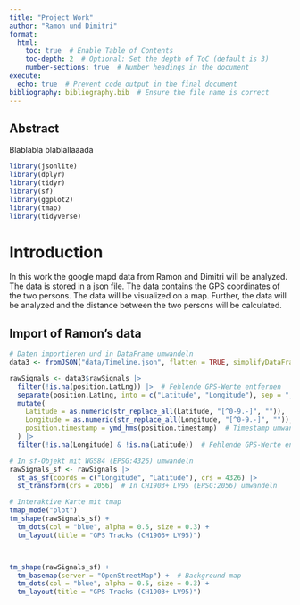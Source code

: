 ```yaml
---
title: "Project Work"
author: "Ramon und Dimitri"
format:  
  html:
    toc: true  # Enable Table of Contents
    toc-depth: 2  # Optional: Set the depth of ToC (default is 3)
    number-sections: true  # Number headings in the document
execute:
  echo: true  # Prevent code output in the final document
bibliography: bibliography.bib  # Ensure the file name is correct
---
```



## Abstract {.unnumbered .unlisted}

Blablabla blablallaaada

```r
library(jsonlite)
library(dplyr)
library(tidyr)
library(sf)
library(ggplot2)
library(tmap)
library(tidyverse)
```

# Introduction {#introduction}  

In this work the google mapd data from Ramon and Dimitri will be analyzed. The data is stored in a json file. The data contains the GPS coordinates of the two persons. The data will be visualized on a map.
Further, the data will be analyzed and the distance between the two persons will be calculated.

## Import of Ramon's data {#import}

```r
# Daten importieren und in DataFrame umwandeln
data3 <- fromJSON("data/Timeline.json", flatten = TRUE, simplifyDataFrame = TRUE)
```


```r
rawSignals <- data3$rawSignals |> 
  filter(!is.na(position.LatLng)) |>  # Fehlende GPS-Werte entfernen
  separate(position.LatLng, into = c("Latitude", "Longitude"), sep = ", ", convert = TRUE) |> 
  mutate(
    Latitude = as.numeric(str_replace_all(Latitude, "[^0-9.-]", "")),  # Gradzeichen entfernen
    Longitude = as.numeric(str_replace_all(Longitude, "[^0-9.-]", "")),
    position.timestamp = ymd_hms(position.timestamp)  # Timestamp umwandeln
  ) |> 
  filter(!is.na(Longitude) & !is.na(Latitude))  # Fehlende GPS-Werte entfernen
```

```r
# In sf-Objekt mit WGS84 (EPSG:4326) umwandeln
rawSignals_sf <- rawSignals |> 
  st_as_sf(coords = c("Longitude", "Latitude"), crs = 4326) |> 
  st_transform(crs = 2056)  # In CH1903+ LV95 (EPSG:2056) umwandeln

```


```r

# Interaktive Karte mit tmap
tmap_mode("plot")
tm_shape(rawSignals_sf) + 
  tm_dots(col = "blue", alpha = 0.5, size = 0.3) +
  tm_layout(title = "GPS Tracks (CH1903+ LV95)")



tm_shape(rawSignals_sf) +
  tm_basemap(server = "OpenStreetMap") +  # Background map
  tm_dots(col = "blue", alpha = 0.5, size = 0.3) +
  tm_layout(title = "GPS Tracks (CH1903+ LV95)")
```
